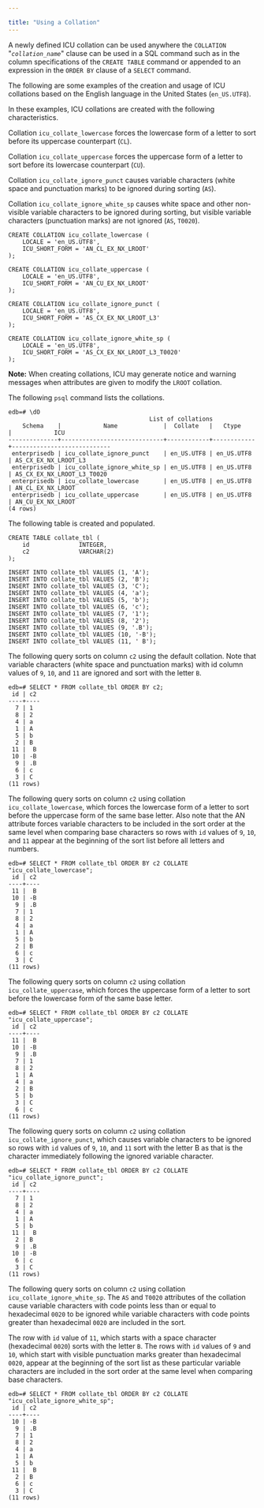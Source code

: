 ---

title: "Using a Collation"
---

<div id="using_a_collation" class="registered_link"></div>

A newly defined ICU collation can be used anywhere the `COLLATION` "*`collation_name`*" clause can be used in a SQL command such as in the column specifications of the `CREATE TABLE` command or appended to an expression in the `ORDER BY` clause of a `SELECT` command.

The following are some examples of the creation and usage of ICU collations based on the English language in the United States (`en_US.UTF8`).

In these examples, ICU collations are created with the following characteristics.

Collation `icu_collate_lowercase` forces the lowercase form of a letter to sort before its uppercase counterpart (`CL`).

Collation `icu_collate_uppercase` forces the uppercase form of a letter to sort before its lowercase counterpart (`CU`).

Collation `icu_collate_ignore_punct` causes variable characters (white space and punctuation marks) to be ignored during sorting (`AS`).

Collation `icu_collate_ignore_white_sp` causes white space and other non-visible variable characters to be ignored during sorting, but visible variable characters (punctuation marks) are not ignored (`AS`, `T0020`).

```
CREATE COLLATION icu_collate_lowercase (
    LOCALE = 'en_US.UTF8',
    ICU_SHORT_FORM = 'AN_CL_EX_NX_LROOT'
);

CREATE COLLATION icu_collate_uppercase (
    LOCALE = 'en_US.UTF8',
    ICU_SHORT_FORM = 'AN_CU_EX_NX_LROOT'
);

CREATE COLLATION icu_collate_ignore_punct (
    LOCALE = 'en_US.UTF8',
    ICU_SHORT_FORM = 'AS_CX_EX_NX_LROOT_L3'
);

CREATE COLLATION icu_collate_ignore_white_sp (
    LOCALE = 'en_US.UTF8',
    ICU_SHORT_FORM = 'AS_CX_EX_NX_LROOT_L3_T0020'
);
```

**Note:** When creating collations, ICU may generate notice and warning messages when attributes are given to modify the `LROOT` collation.

The following `psql` command lists the collations.

```
edb=# \dO
                                        List of collations
    Schema    |            Name             |  Collate   |   Ctype    |            ICU
--------------+-----------------------------+------------+------------+----------------------------
 enterprisedb | icu_collate_ignore_punct    | en_US.UTF8 | en_US.UTF8 | AS_CX_EX_NX_LROOT_L3
 enterprisedb | icu_collate_ignore_white_sp | en_US.UTF8 | en_US.UTF8 | AS_CX_EX_NX_LROOT_L3_T0020
 enterprisedb | icu_collate_lowercase       | en_US.UTF8 | en_US.UTF8 | AN_CL_EX_NX_LROOT
 enterprisedb | icu_collate_uppercase       | en_US.UTF8 | en_US.UTF8 | AN_CU_EX_NX_LROOT
(4 rows)
```

The following table is created and populated.

```
CREATE TABLE collate_tbl (
    id              INTEGER,
    c2              VARCHAR(2)
);

INSERT INTO collate_tbl VALUES (1, 'A');
INSERT INTO collate_tbl VALUES (2, 'B');
INSERT INTO collate_tbl VALUES (3, 'C');
INSERT INTO collate_tbl VALUES (4, 'a');
INSERT INTO collate_tbl VALUES (5, 'b');
INSERT INTO collate_tbl VALUES (6, 'c');
INSERT INTO collate_tbl VALUES (7, '1');
INSERT INTO collate_tbl VALUES (8, '2');
INSERT INTO collate_tbl VALUES (9, '.B');
INSERT INTO collate_tbl VALUES (10, '-B');
INSERT INTO collate_tbl VALUES (11, ' B');
```

The following query sorts on column `c2` using the default collation. Note that variable characters (white space and punctuation marks) with id column values of `9`, `10`, and `11` are ignored and sort with the letter `B`.

```
edb=# SELECT * FROM collate_tbl ORDER BY c2;
 id | c2
----+----
  7 | 1
  8 | 2
  4 | a
  1 | A
  5 | b
  2 | B
 11 |  B
 10 | -B
  9 | .B
  6 | c
  3 | C
(11 rows)
```

The following query sorts on column `c2` using collation `icu_collate_lowercase`, which forces the lowercase form of a letter to sort before the uppercase form of the same base letter. Also note that the AN attribute forces variable characters to be included in the sort order at the same level when comparing base characters so rows with `id` values of `9`, `10`, and `11` appear at the beginning of the sort list before all letters and numbers.

```
edb=# SELECT * FROM collate_tbl ORDER BY c2 COLLATE "icu_collate_lowercase";
 id | c2
----+----
 11 |  B
 10 | -B
  9 | .B
  7 | 1
  8 | 2
  4 | a
  1 | A
  5 | b
  2 | B
  6 | c
  3 | C
(11 rows)
```

The following query sorts on column `c2` using collation `icu_collate_uppercase`, which forces the uppercase form of a letter to sort before the lowercase form of the same base letter.

```
edb=# SELECT * FROM collate_tbl ORDER BY c2 COLLATE "icu_collate_uppercase";
 id | c2
----+----
 11 |  B
 10 | -B
  9 | .B
  7 | 1
  8 | 2
  1 | A
  4 | a
  2 | B
  5 | b
  3 | C
  6 | c
(11 rows)
```

The following query sorts on column `c2` using collation `icu_collate_ignore_punct`, which causes variable characters to be ignored so rows with `id` values of `9`, `10`, and `11` sort with the letter B as that is the character immediately following the ignored variable character.

```
edb=# SELECT * FROM collate_tbl ORDER BY c2 COLLATE "icu_collate_ignore_punct";
 id | c2
----+----
  7 | 1
  8 | 2
  4 | a
  1 | A
  5 | b
 11 |  B
  2 | B
  9 | .B
 10 | -B
  6 | c
  3 | C
(11 rows)
```

The following query sorts on column `c2` using collation `icu_collate_ignore_white_sp`. The `AS` and `T0020` attributes of the collation cause variable characters with code points less than or equal to hexadecimal `0020` to be ignored while variable characters with code points greater than hexadecimal `0020` are included in the sort.

The row with `id` value of `11`, which starts with a space character (hexadecimal `0020`) sorts with the letter `B`. The rows with `id` values of `9` and `10`, which start with visible punctuation marks greater than hexadecimal `0020`, appear at the beginning of the sort list as these particular variable characters are included in the sort order at the same level when comparing base characters.

```
edb=# SELECT * FROM collate_tbl ORDER BY c2 COLLATE "icu_collate_ignore_white_sp";
 id | c2
----+----
 10 | -B
  9 | .B
  7 | 1
  8 | 2
  4 | a
  1 | A
  5 | b
 11 |  B
  2 | B
  6 | c
  3 | C
(11 rows)
```

